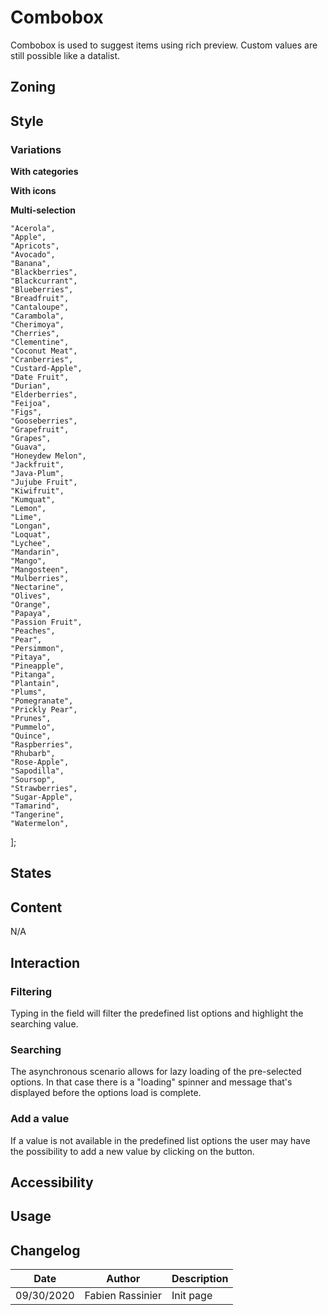 
<Meta title="Components/Combobox" component={Combobox} />

<FigmaLink href="https://www.figma.com/file/XLAg5NdlNDKGVp6IgqDzGC/Combo-box" />

# Combobox

Combobox is used to suggest items using rich preview.
Custom values are still possible like a datalist.

## Zoning

<FigmaImage src="https://www.figma.com/file/qc8oUSyVJM67gSsbTShftt/%F0%9F%93%90-Zoning?node-id=64%3A0" alt="zoning for combobox" />

## Style

### Variations

**With categories**

<FigmaImage src="https://www.figma.com/file/XLAg5NdlNDKGVp6IgqDzGC/Combo-box?node-id=33%3A422" alt="combobox with categories" />


**With icons**

<FigmaImage src="https://www.figma.com/file/XLAg5NdlNDKGVp6IgqDzGC/Combo-box?node-id=33%3A468" alt="combobox with icons" />


**Multi-selection**

<FigmaImage src="https://www.figma.com/file/XLAg5NdlNDKGVp6IgqDzGC/Combo-box?node-id=33%3A547" alt="combobox for multiselection" />


    "Acerola",
    "Apple",
    "Apricots",
    "Avocado",
    "Banana",
    "Blackberries",
    "Blackcurrant",
    "Blueberries",
    "Breadfruit",
    "Cantaloupe",
    "Carambola",
    "Cherimoya",
    "Cherries",
    "Clementine",
    "Coconut Meat",
    "Cranberries",
    "Custard-Apple",
    "Date Fruit",
    "Durian",
    "Elderberries",
    "Feijoa",
    "Figs",
    "Gooseberries",
    "Grapefruit",
    "Grapes",
    "Guava",
    "Honeydew Melon",
    "Jackfruit",
    "Java-Plum",
    "Jujube Fruit",
    "Kiwifruit",
    "Kumquat",
    "Lemon",
    "Lime",
    "Longan",
    "Loquat",
    "Lychee",
    "Mandarin",
    "Mango",
    "Mangosteen",
    "Mulberries",
    "Nectarine",
    "Olives",
    "Orange",
    "Papaya",
    "Passion Fruit",
    "Peaches",
    "Pear",
    "Persimmon",
    "Pitaya",
    "Pineapple",
    "Pitanga",
    "Plantain",
    "Plums",
    "Pomegranate",
    "Prickly Pear",
    "Prunes",
    "Pummelo",
    "Quince",
    "Raspberries",
    "Rhubarb",
    "Rose-Apple",
    "Sapodilla",
    "Soursop",
    "Strawberries",
    "Sugar-Apple",
    "Tamarind",
    "Tangerine",
    "Watermelon",
];

<Canvas>
	<Story name="usage">
		<Combobox initialValue="" values={fruits} />
	</Story>
</Canvas>

## States

<FigmaImage src="https://www.figma.com/file/XLAg5NdlNDKGVp6IgqDzGC/Combo-box?node-id=33%3A202" alt="combobox behaviors" />


## Content
N/A

## Interaction

### Filtering 

Typing in the field will filter the predefined list options and highlight the searching value.

<FigmaImage src="https://www.figma.com/file/XLAg5NdlNDKGVp6IgqDzGC/Combo-box?node-id=33%3A846" alt="combobox filtering values" />


### Searching 

The asynchronous scenario allows for lazy loading of the pre-selected options. In that case there is a "loading" spinner and message that's displayed before the options load is complete.

<FigmaImage src="https://www.figma.com/file/XLAg5NdlNDKGVp6IgqDzGC/Combo-box?node-id=33%3A287" alt="combobox searching for a value" />

### Add a  value

If a value is not available in the predefined list options the user may have the possibility to add a new value by clicking on the button. 

<FigmaImage src="https://www.figma.com/file/XLAg5NdlNDKGVp6IgqDzGC/Combo-box?node-id=33%3A207" alt="combobox add a new value" />


## Accessibility

## Usage

## Changelog

| Date       | Author           | Description |
| ---------- | ---------------- | ----------- |
| 09/30/2020 | Fabien Rassinier | Init page   |

